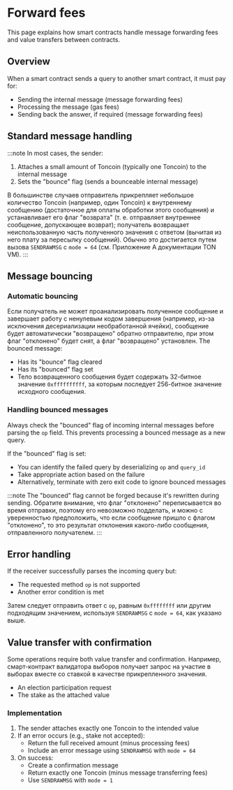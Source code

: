 
# Forward fees

This page explains how smart contracts handle message forwarding fees and value transfers between contracts.

## Overview

When a smart contract sends a query to another smart contract, it must pay for:

* Sending the internal message (message forwarding fees)
* Processing the message (gas fees)
* Sending back the answer, if required (message forwarding fees)

## Standard message handling

:::note
In most cases, the sender:

1. Attaches a small amount of Toncoin (typically one Toncoin) to the internal message
2. Sets the "bounce" flag (sends a bounceable internal message)

В большинстве случаев отправитель прикрепляет небольшое количество Toncoin (например, один Toncoin) к внутреннему сообщению (достаточное для оплаты обработки этого сообщения) и устанавливает его флаг "возврата" (т. е. отправляет внутреннее сообщение, допускающее возврат); получатель возвращает неиспользованную часть полученного значения с ответом (вычитая из него плату за пересылку сообщений). Обычно это достигается путем вызова `SENDRAWMSG` с `mode = 64` (см. Приложение A документации TON VM).
:::

## Message bouncing

### Automatic bouncing

Если получатель не может проанализировать полученное сообщение и завершает работу с ненулевым кодом завершения (например, из-за исключения десериализации необработанной ячейки), сообщение будет автоматически "возвращено" обратно отправителю, при этом флаг "отклонено" будет снят, а флаг "возвращено" установлен. The bounced message:

* Has its "bounce" flag cleared
* Has its "bounced" flag set
* Тело возвращенного сообщения будет содержать 32-битное значение `0xffffffffff`, за которым последует 256-битное значение исходного сообщения.

### Handling bounced messages

Always check the "bounced" flag of incoming internal messages before parsing the `op` field. This prevents processing a bounced message as a new query.

If the "bounced" flag is set:

* You can identify the failed query by deserializing `op` and `query_id`
* Take appropriate action based on the failure
* Alternatively, terminate with zero exit code to ignore bounced messages

:::note
The "bounced" flag cannot be forged because it's rewritten during sending. Обратите внимание, что флаг "отклонено" переписывается во время отправки, поэтому его невозможно подделать, и можно с уверенностью предположить, что если сообщение пришло с флагом "отклонено", то это результат отклонения какого-либо сообщения, отправленного получателем.
:::

## Error handling

If the receiver successfully parses the incoming query but:

* The requested method `op` is not supported
* Another error condition is met

Затем следует отправить ответ с `op`, равным `0xffffffff` или другим подходящим значением, используя `SENDRAWMSG` с `mode = 64`, как указано выше.

## Value transfer with confirmation

Some operations require both value transfer and confirmation. Например, смарт-контракт валидатора выборов получает запрос на участие в выборах вместе со ставкой в ​​качестве прикрепленного значения.

* An election participation request
* The stake as the attached value

### Implementation

1. The sender attaches exactly one Toncoin to the intended value
2. If an error occurs (e.g., stake not accepted):
   * Return the full received amount (minus processing fees)
   * Include an error message using `SENDRAWMSG` with `mode = 64`
3. On success:
   * Create a confirmation message
   * Return exactly one Toncoin (minus message transferring fees)
   * Use `SENDRAWMSG` with `mode = 1`

<Feedback />
